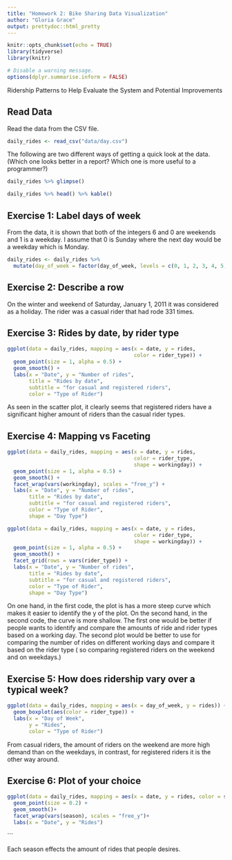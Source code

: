 ```yaml
---
title: "Homework 2: Bike Sharing Data Visualization"
author: "Gloria Grace"
output: prettydoc::html_pretty
---
```


```r
knitr::opts_chunk$set(echo = TRUE)
library(tidyverse)
library(knitr)

# Disable a warning message.
options(dplyr.summarise.inform = FALSE)
```

Ridership Patterns to Help Evaluate the System and Potential Improvements

## Read Data

Read the data from the CSV file.

```r
daily_rides <- read_csv("data/day.csv")
```

The following are two different ways of getting a quick look at the data. (Which one looks better in a report? Which one is more useful to a programmer?)

```r
daily_rides %>% glimpse()
```


```r
daily_rides %>% head() %>% kable()
```

## Exercise 1: Label days of week

From the data, it is shown that both of the integers 6 and 0 are weekends and 1 is a weekday. I assume that 0 is Sunday where the next day would be a weekday which is Monday.

```r
daily_rides <- daily_rides %>%
  mutate(day_of_week = factor(day_of_week, levels = c(0, 1, 2, 3, 4, 5, 6), labels = c("Sun", "Mon", "Tue", "Wed", "Thu", "Fri", "Sat")))
```

## Exercise 2: Describe a row

On the winter and weekend of Saturday, January 1, 2011 it was considered as a holiday. The rider was a casual rider that had rode 331 times. 

## Exercise 3: Rides by date, by rider type

```r
ggplot(data = daily_rides, mapping = aes(x = date, y = rides,
                                         color = rider_type)) +
  geom_point(size = 1, alpha = 0.5) +
  geom_smooth() +
  labs(x = "Date", y = "Number of rides",
       title = "Rides by date",
       subtitle = "for casual and registered riders",
       color = "Type of Rider")
```

As seen in the scatter plot, it clearly seems that registered riders have a significant higher amount of riders than the casual rider types.

## Exercise 4: Mapping vs Faceting

```r
ggplot(data = daily_rides, mapping = aes(x = date, y = rides, 
                                         color = rider_type,
                                         shape = workingday)) +
  geom_point(size = 1, alpha = 0.5) +
  geom_smooth() +
  facet_wrap(vars(workingday), scales = "free_y") +
  labs(x = "Date", y = "Number of rides",
       title = "Rides by date",
       subtitle = "for casual and registered riders",
       color = "Type of Rider",
       shape = "Day Type")
```


```r
ggplot(data = daily_rides, mapping = aes(x = date, y = rides, 
                                         color = rider_type, 
                                         shape = workingday)) +
  geom_point(size = 1, alpha = 0.5) +
  geom_smooth() +
  facet_grid(rows = vars(rider_type)) +
  labs(x = "Date", y = "Number of rides",
       title = "Rides by date",
       subtitle = "for casual and registered riders",
       color = "Type of Rider",
       shape = "Day Type")
```

On one hand, in the first code, the plot is has a more steep curve which makes it easier to identify the y of the plot. On the second hand, in the second code, the curve is more shallow. The first one would be better if people wants to identify and compare the amounts of ride and rider types based on a working day. The second plot would be better to use for comparing the number of rides on different working days and compare it based on the rider type ( so comparing registered riders on the weekend and on weekdays.)


## Exercise 5: How does ridership vary over a typical week?

```r
ggplot(data = daily_rides, mapping = aes(x = day_of_week, y = rides)) +
  geom_boxplot(aes(color = rider_type)) +
  labs(x = "Day of Week",
       y = "Rides",
       color = "Type of Rider")
```

From casual riders, the amount of riders on the weekend are more high demand than on the weekdays, in contrast, for registered riders it is the other way around. 


## Exercise 6: Plot of your choice

```r
ggplot(data = daily_rides, mapping = aes(x = date, y = rides, color = season)) +
  geom_point(size = 0.2) +
  geom_smooth()+
  facet_wrap(vars(season), scales = "free_y")+
  labs(x = "Date", y = "Rides")
```

```

Each season effects the amount of rides that people desires. 
